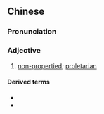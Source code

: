 {{also|无产}}
==Chinese==
{{zh-forms|s=无产}}

===Pronunciation===
{{zh-pron
|m=wúchǎn
|cat=a
}}

===Adjective===
{{zh-adj}}

# [[non-]][[propertied]]; [[proletarian]]

====Derived terms====
* {{zh-l|無產階級}}
* {{zh-l|無產階級專政}}